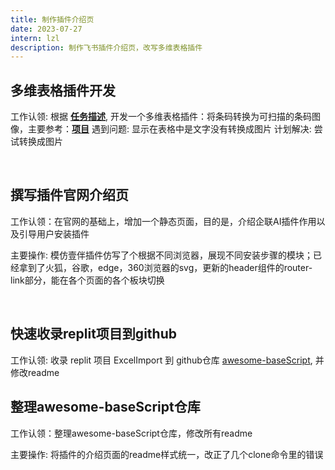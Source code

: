 ```yaml
---
title: 制作插件介绍页
date: 2023-07-27
intern: lzl
description: 制作飞书插件介绍页，改写多维表格插件
---
```


## 多维表格插件开发
工作认领: 根据 [**任务描述**](https://bytedance.feishu.cn/record/1sfvvckjVDPV6DfKJJWfcQkc3), 开发一个多维表格插件：将条码转换为可扫描的条码图像，主要参考：[**项目**](https://lindell.me/JsBarcode/)
遇到问题: 显示在表格中是文字<img src="" />没有转换成图片
计划解决: 尝试转换成图片

<br/>

## 撰写插件官网介绍页
工作认领：在官网的基础上，增加一个静态页面，目的是，介绍企联AI插件作用以及引导用户安装插件

主要操作: 模仿壹伴插件仿写了个根据不同浏览器，展现不同安装步骤的模块；已经拿到了火狐，谷歌，edge，360浏览器的svg，更新的header组件的router-link部分，能在各个页面的各个板块切换

<br/>

## 快速收录replit项目到github
工作认领: 收录 replit 项目 ExcelImport 到 github仓库 [awesome-baseScript](https://github.com/ConnectAI-E/Awesome-BaseScript), 并修改readme

## 整理awesome-baseScript仓库
工作认领：整理awesome-baseScript仓库，修改所有readme

主要操作: 将插件的介绍页面的readme样式统一，改正了几个clone命令里的错误




